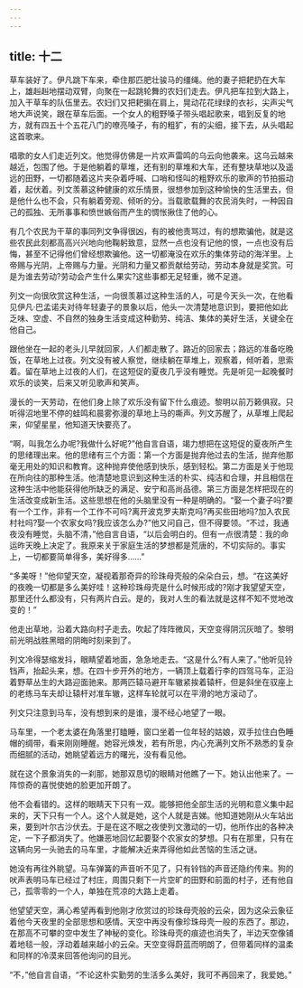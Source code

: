 ```yaml
---
---
---
```

title: 十二
---




草车装好了。伊凡跳下车来，牵住那匹肥壮骏马的缰绳。他的妻子把耙扔在大车上，雄赳赳地摆动双臂，向聚在一起跳轮舞的农妇们走去。伊凡把车拉到大路上，加入干草车的队伍里去。农妇们又把耙掮在肩上，晃动花花绿绿的衣衫，尖声尖气地大声说笑，跟在草车后面。一个女人的粗野嗓子带头唱起歌来，唱到反复的地方，就有四五十个五花八门的嘹亮嗓子，有的粗犷，有的尖细，接下去，从头唱起这首歌来。

唱歌的女人们走近列文。他觉得仿佛是一片欢声雷鸣的乌云向他袭来。这乌云越来越近，包围了他。于是他躺着的草堆，还有别的草堆和大车，还有整块草地以及遥远的田野，一切都随着这片夹杂着呼喊、口哨和怪叫的粗野欢乐的歌声的节拍振动着，起伏着。列文羡慕这种健康的欢乐情景，很想参加到这种愉快的生活里去，但是他什么也不会，只有躺着旁观、倾听的分。当载歌载舞的农民消失时，一种因自己的孤独、无所事事和愤世嫉俗而产生的惆怅揪住了他的心。

有几个农民为干草的事同列文争得很凶，有的被他责骂过，有的想欺骗他，就是这些农民此刻都高高兴兴地向他鞠躬致意，显然一点也没有记他的恨，一点也没有后悔，甚至不记得他们曾经想欺骗他。这一切都淹没在欢乐的集体劳动的海洋里。上帝赐与光阴，上帝赐与力量。光阴和力量又都贡献给劳动，劳动本身就是奖赏。可是为谁去劳动?劳动会产生什么果实?这些事都无足轻重，微不足道。

列文一向很欣赏这种生活，一向很羡慕过这种生活的人，可是今天头一次，在他看见伊凡·巴孟诺夫对待年轻妻子的景象以后，他头一次清楚地意识到，要把他如此乏味、空虚、不自然的独身生活变成这种勤劳、纯洁、集体的美好生活，关键全在他自己。

跟他坐在一起的老头儿早就回家，人们都走散了。路近的回家去；路远的准备吃晚饭，在草地上过夜。列文没有被人察觉，继续躺在草堆上，观察着，倾听着，思索着。留在草地上过夜的人们，在这短促的夏夜几乎没有睡觉。先是听见一起晚餐时欢乐的谈笑，后来又听见歌声和笑声。

漫长的一天劳动，在他们身上除了欢乐没有留下什么痕迹。黎明以前万籁俱寂。只听得沼地里不停的蛙鸣和晨雾弥漫的草地上马的嘶声。列文苏醒了，从草堆上爬起来，仰望星星，他知道天快要亮了。

“啊，叫我怎么办呢?我做什么好呢?”他自言自语，竭力想把在这短促的夏夜所产生的思绪理出来。他的思绪有三个方面：第一个方面是抛弃他过去的生活，抛弃他那毫无用处的知识和教育。这种抛弃使他感到快乐，感到轻松。第二方面是关于他现在所向往的那种生活。他清楚地意识到这种生活的朴实、纯洁和合理，并且相信在这种生活中他能获得他所缺乏的满足、安宁和高尚品德。第三方面是怎样把现在的生活改变成新生活。这些思想在他的头脑里没有一种是明确的。“娶一个妻子吗?要有一个工作，非有一个工作不可吗?离开波克罗夫斯克吗?再买些田地吗?加入农民村社吗?娶一个农家女吗?我应该怎么办?”他又问自己，但不得要领。“不过，我通夜没有睡觉，头脑不清，”他自言自语，“以后会明白的。但有一点很清楚：我的命运昨天晚上决定了。我原来关于家庭生活的梦想都是荒唐的，不切实际的。事实上，一切都要简单得多，美好得多……”

“多美呀！”他仰望天空，凝视着那奇异的珍珠母壳般的朵朵白云，想。“在这美好的夜晚一切都是多么美好哇！这种珍珠母壳是什么时候形成的?刚才我望望天空，那里还什么都没有，只有两片白云。是的，我对人生的看法就是这样不知不觉地改变的！”

他走出草地，沿着大路向村子走去。吹起了阵阵微风，天空变得阴沉灰暗了。黎明前光明战胜黑暗的阴晦时刻来到了。

列文冷得瑟缩发抖，眼睛望着地面，急急地走去。“这是什么?有人来了。”他听见铃铛声，抬起头来，想。在四十步开外的地方，一辆顶上载着行李的四驾马车，正沿着野草丛生的大路迎面驰来。那两匹辕马避开车辙紧挨着辕杆，但是斜坐在驭座上的老练马车夫却让辕杆对准车辙，这样车轮就可以在平滑的地方滚动了。

列文只注意到马车，没有想到来的是谁，漫不经心地望了一眼。

马车里，一个老太婆在角落里打瞌睡，窗口坐着一位年轻的姑娘，双手拉住白色睡帽的绸带，看来刚刚睡醒。她容光焕发，若有所思，内心充满列文所不熟悉的复杂而细腻的活动，她眺望着远方的曙光，没有看见他。

就在这个景象消失的一刹那，她那双恳切的眼睛对他瞧了一下。她认出他来了。一阵惊奇的喜悦使她的脸更加开朗了。

他不会看错的。这样的眼睛天下只有一双。能够把他全部生活的光明和意义集中起来的，天下只有一个人。这个人就是她，这个人就是吉娣。他知道她刚从火车站出来，要到叶尔古沙伏去。于是在这不眠之夜使列文激动的一切，他所作出的各种决定，一下子都消失了。他嫌恶地回忆起要娶个农家女的梦想。只有在那里，只有在这辆向另一头驰去的马车里，才能解决近来弄得他如此苦恼的生活之谜。

她没有再往外眺望。马车弹簧的声音听不见了，只有铃铛的声音还隐约传来。狗的吠声表明马车已经过了村庄，周围只剩下一片空旷的田野和前面的村子，还有他自己，孤零零的一个人，单独在荒凉的大路上走着。

他望望天空，满心希望再看到他刚才欣赏过的珍珠母壳般的云朵，因为这朵云象征着他今天夜里的全部思想和感情。天空中再没有像珍珠母壳一般的东西了。那边，在那高不可攀的空中发生了神秘的变化。珍珠母壳的痕迹也消失了，半边天空像铺着地毯一般，浮动着越来越小的云朵。天空变得蔚蓝而明朗了，但带着同样的温柔和同样的冷漠来回答他询问的目光。

“不，”他自言自语，“不论这朴实勤劳的生活多么美好，我可不再回来了，我爱她。”